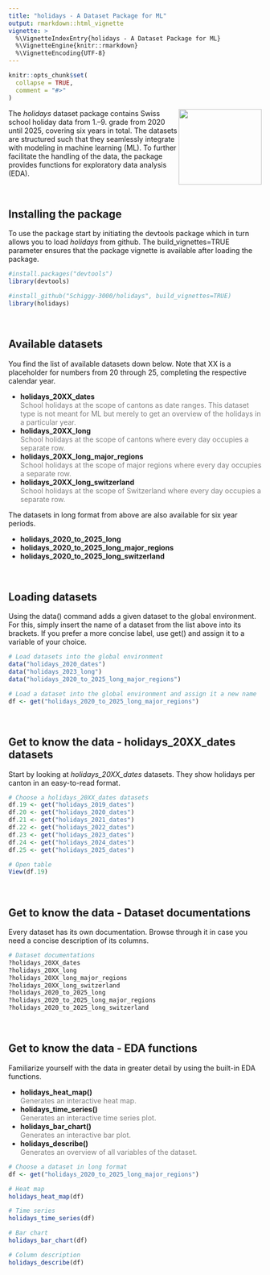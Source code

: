 ```yaml
---
title: "holidays - A Dataset Package for ML"
output: rmarkdown::html_vignette
vignette: >
  %\VignetteIndexEntry{holidays - A Dataset Package for ML}
  %\VignetteEngine{knitr::rmarkdown}
  %\VignetteEncoding{UTF-8}
---
```


```r
knitr::opts_chunk$set(
  collapse = TRUE,
  comment = "#>"
)
```

<p><a href="https://github.com/Schiggy-3000/holidays"><img src="super-cat-click.jpg" width="165px" height="150px" align="right"></a></p>

The _holidays_ dataset package contains Swiss school holiday data from 1.–9. grade from 2020 until 2025, covering six years in total. The datasets are structured such that they seamlessly integrate with modeling in machine learning (ML). To further facilitate the handling of the data, the package provides functions for exploratory data analysis (EDA).


<br />


## Installing the package
To use the package start by initiating the devtools package which in turn
allows you to load _holidays_ from github. The build_vignettes=TRUE parameter ensures
that the package vignette is available after loading the package.

```r
#install.packages("devtools")
library(devtools)

#install_github("Schiggy-3000/holidays", build_vignettes=TRUE)
library(holidays)
```


<br />


## Available datasets
You find the list of available datasets down below. Note that XX is a placeholder for
numbers from 20 through 25, completing the respective calendar year.

- **holidays_20XX_dates** <br>
<span style="color: grey;">School holidays at the scope of cantons as date ranges. This dataset type is not meant for ML but merely to get an overview of the holidays in a particular year.</span>
- **holidays_20XX_long** <br>
<span style="color: grey;">School holidays at the scope of cantons where every day occupies a separate row.</span>
- **holidays_20XX_long_major_regions** <br>
<span style="color: grey;">School holidays at the scope of major regions where every day occupies a separate row.</span>
- **holidays_20XX_long_switzerland** <br>
<span style="color: grey;">School holidays at the scope of Switzerland where every day occupies a separate row.</span>

The datasets in long format from above are also available for six year periods.

- **holidays_2020_to_2025_long**
- **holidays_2020_to_2025_long_major_regions**
- **holidays_2020_to_2025_long_switzerland**


<br />


## Loading datasets
Using the data() command adds a given dataset to the global environment. For this, simply insert the name of a dataset from the list above into its brackets. If you prefer a more concise label, use get() and assign it to a variable of your choice.

```r
# Load datasets into the global environment
data("holidays_2020_dates")
data("holidays_2023_long")
data("holidays_2020_to_2025_long_major_regions")

# Load a dataset into the global environment and assign it a new name
df <- get("holidays_2020_to_2025_long_major_regions")

```


<br />


## Get to know the data - holidays_20XX_dates datasets
Start by looking at _holidays_20XX_dates_ datasets. They show holidays per canton in an easy-to-read format.
```r
# Choose a holidays_20XX_dates datasets
df.19 <- get("holidays_2019_dates")
df.20 <- get("holidays_2020_dates")
df.21 <- get("holidays_2021_dates")
df.22 <- get("holidays_2022_dates")
df.23 <- get("holidays_2023_dates")
df.24 <- get("holidays_2024_dates")
df.25 <- get("holidays_2025_dates")

# Open table
View(df.19)
```


<br />


## Get to know the data - Dataset documentations
Every dataset has its own documentation. Browse through it in case you need a concise description of its columns.

```r
# Dataset documentations
?holidays_20XX_dates
?holidays_20XX_long
?holidays_20XX_long_major_regions
?holidays_20XX_long_switzerland
?holidays_2020_to_2025_long
?holidays_2020_to_2025_long_major_regions
?holidays_2020_to_2025_long_switzerland
```


<br />


## Get to know the data - EDA functions
Familiarize yourself with the data in greater detail by using the built-in EDA functions.

- **holidays_heat_map()** <br>
<span style="color: grey;">Generates an interactive heat map.</span>
- **holidays_time_series()** <br>
<span style="color: grey;">Generates an interactive time series plot.</span>
- **holidays_bar_chart()** <br>
<span style="color: grey;">Generates an interactive bar plot.</span>
- **holidays_describe()** <br>
<span style="color: grey;">Generates an overview of all variables of the dataset.</span>

```r
# Choose a dataset in long format
df <- get("holidays_2020_to_2025_long_major_regions")

# Heat map
holidays_heat_map(df)
```

```r
# Time series
holidays_time_series(df)
```

```r
# Bar chart
holidays_bar_chart(df)
```

```r
# Column description
holidays_describe(df)
```



